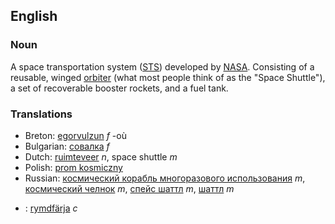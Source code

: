 ==English==
===Noun===

A space transportation system ([[STS]]) developed by [[NASA]].  Consisting of a reusable, winged [[orbiter]] (what most people think of as the "Space Shuttle"), a set of recoverable booster rockets, and a fuel tank.

===Translations===

*Breton: [[egorvulzun]] ''f'' -où
*Bulgarian: [[совалка]] ''f''
*Dutch: [[ruimteveer]] ''n'', space shuttle ''m''
*Polish: [[prom kosmiczny]]
*Russian: [[космический корабль многоразового использования]] ''m'', [[космический челнок]] ''m'', [[спейс шаттл]] ''m'', [[шаттл]] ''m''
*{{sv}}: [[rymdfärja]] ''c''